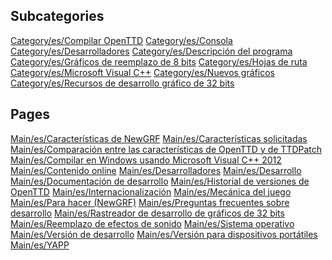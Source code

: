 
== Subcategories ==
[[Category/es/Compilar OpenTTD]]
[[Category/es/Consola]]
[[Category/es/Desarrolladores]]
[[Category/es/Descripción del programa]]
[[Category/es/Gráficos de reemplazo de 8 bits]]
[[Category/es/Hojas de ruta]]
[[Category/es/Microsoft Visual C++]]
[[Category/es/Nuevos gráficos]]
[[Category/es/Recursos de desarrollo gráfico de 32 bits]]

== Pages ==
[[Main/es/Características de NewGRF]]
[[Main/es/Características solicitadas]]
[[Main/es/Comparación entre las características de OpenTTD y de TTDPatch]]
[[Main/es/Compilar en Windows usando Microsoft Visual C++ 2012]]
[[Main/es/Contenido online]]
[[Main/es/Desarrolladores]]
[[Main/es/Desarrollo]]
[[Main/es/Documentación de desarrollo]]
[[Main/es/Historial de versiones de OpenTTD]]
[[Main/es/Internacionalización]]
[[Main/es/Mecánica del juego]]
[[Main/es/Para hacer (NewGRF)]]
[[Main/es/Preguntas frecuentes sobre desarrollo]]
[[Main/es/Rastreador de desarrollo de gráficos de 32 bits]]
[[Main/es/Reemplazo de efectos de sonido]]
[[Main/es/Sistema operativo]]
[[Main/es/Versión de desarrollo]]
[[Main/es/Versión para dispositivos portátiles]]
[[Main/es/YAPP]]
